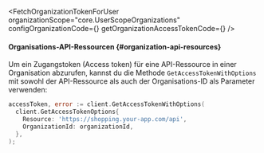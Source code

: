 

<FetchOrganizationTokenForUser
  organizationScope="core.UserScopeOrganizations"
  configOrganizationCode={<ConfigOrganizationCode />}
  getOrganizationAccessTokenCode={<GetOrganizationAccessTokenCode />}
/>

#### Organisations-API-Ressourcen \{#organization-api-resources}

Um ein Zugangstoken (Access token) für eine API-Ressource in einer Organisation abzurufen, kannst du die Methode `GetAccessTokenWithOptions` mit sowohl der API-Ressource als auch der Organisations-ID als Parameter verwenden:

```go
accessToken, error := client.GetAccessTokenWithOptions(
  client.GetAccessTokenOptions{
    Resource: 'https://shopping.your-app.com/api',
    OrganizationId: organizationId,
  },
);
```
